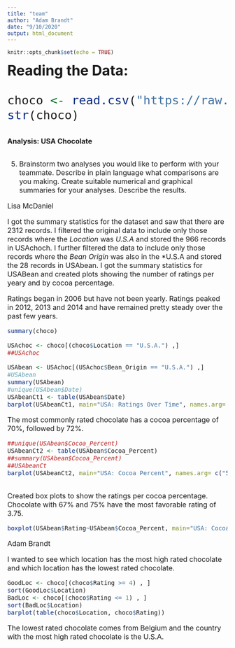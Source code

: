 ```yaml
---
title: "team"
author: "Adam Brandt"
date: "9/10/2020"
output: html_document
---
```


```r
knitr::opts_chunk$set(echo = TRUE)
```

<font size="6"> **Reading the Data:**

```r
choco <- read.csv("https://raw.githubusercontent.com/xdaiISU/ds202materials/master/hwlabs/data/choco.csv") 
str(choco) 
```

<font size="3"> **Analysis:  USA Chocolate**

5.	Brainstorm two analyses you would like to perform with your teammate. Describe in plain language what comparisons are you making. Create suitable numerical and graphical summaries for your analyses. Describe the results.

Lisa McDaniel

I got the summary statistics for the dataset and saw that there are 2312 records.  I filtered the original data to include only those records where the  *Location* was *U.S.A* and stored the 966 records in USAchoch.  I further filtered the data to include only those records where the  *Bean Origin* was also in the *U.S.A and stored the 28 records in USAbean.  I got the summary statistics for USABean and created plots showing the number of ratings per yeary and by cocoa percentage.

Ratings began in 2006 but have not been yearly.  Ratings peaked in 2012, 2013 and 2014 and have remained pretty steady over the past few years.

```r
summary(choco)

USAchoc <- choco[(choco$Location == "U.S.A.") ,]
##USAchoc

USAbean <- USAchoc[(USAchoc$Bean_Origin == "U.S.A.") ,]
#USAbean
summary(USAbean)
#unique(USAbean$Date)
USAbeanCt1 <- table(USAbean$Date)
barplot(USAbeanCt1, main="USA: Ratings Over Time", names.arg= c("2006", "2009", "2010", "2011", "2012", "2013", "2014", "2016", "2019", "2020"), ylab="Number of Ratings", xlab="Year")
```

The most commonly rated chocolate has a cocoa percentage of 70%, followed by 72%.

```r
##unique(USAbean$Cocoa_Percent)
USAbeanCt2 <- table(USAbean$Cocoa_Percent)
##summary(USAbean$Cocoa_Percent)
##USAbeanCt
barplot(USAbeanCt2, main="USA: Cocoa Percent", names.arg= c("55", "60", "65", "67", "70", "71", "72", "73", "75", "85"), ylab="Number of Ratings", xlab="Cocoa Percent")
          
```

Created box plots to show the ratings per cocoa percentage.  Chocolate with 67% and 75% have the most favorable rating of 3.75.

```r
boxplot(USAbean$Rating~USAbean$Cocoa_Percent, main="USA: Cocoa Percent Rating", xlab="Cocao Percent", ylab = "Rating")
```

Adam Brandt

I wanted to see which location has the most high rated chocolate and which location has the lowest rated chocolate.
```r
GoodLoc <- choco[(choco$Rating >= 4) , ]
sort(GoodLoc$Location)
BadLoc <- choco[(choco$Rating <= 1) , ]
sort(BadLoc$Location)
barplot(table(choco$Location, choco$Rating))
```

The lowest rated chocolate comes from Belgium and the country with the most high rated chocolate is the U.S.A.


